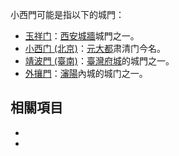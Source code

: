 小西門可能是指以下的城門：
*[[玉祥门|玉祥门]]：[[西安城牆|西安城牆]]城門之一。
*[[小西门_(北京)|小西门 (北京)]]：[[元大都|元大都]]肃清门今名。
*[[靖波門_(臺南)|靖波門 (臺南)]]：[[臺灣府城|臺灣府城]]的城門之一。
*[[外攘門|外攘門]]：[[瀋陽|瀋陽]]內城的城门之一。
==相關項目==
{{方位門}} 
*{{Lookfrom|小西门}}
*{{Lookfrom|小西門}}
{{消歧義|Cat=三字消歧義}}